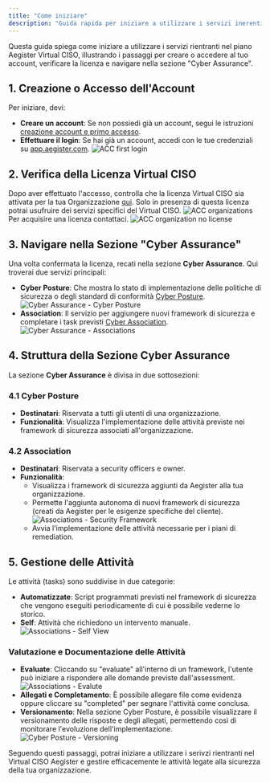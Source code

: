 ```yaml
---
title: "Come iniziare"
description: "Guida rapida per iniziare a utilizzare i servizi inerenti il Virtual CISO attraverso la piattaforma ACC."
---
```


Questa guida spiega come iniziare a utilizzare i servizi rientranti nel piano Aegister Virtual CISO, illustrando i passaggi per creare o accedere al tuo account, verificare la licenza e navigare nella sezione "Cyber Assurance".

## 1. Creazione o Accesso dell'Account

Per iniziare, devi:

- **Creare un account**: Se non possiedi già un account, segui le istruzioni [creazione account e primo accesso](/documentation/acc/how-get-account).
- **Effettuare il login**: Se hai già un account, accedi con le tue credenziali su [app.aegister.com](https://app.aegister.com).
![ACC first login](/images/acc-dashboard-no-licences.png)

## 2. Verifica della Licenza Virtual CISO

Dopo aver effettuato l'accesso, controlla che la licenza Virtual CISO sia attivata per la tua Organizzazione [qui](https://app.aegister.com/organizations/). Solo in presenza di questa licenza potrai usufruire dei servizi specifici del Virtual CISO.
![ACC organizations](/images/acc-organizations.png)
Per acquisire una licenza contattaci.
![ACC organization no license](/images/acc-organization-no-license.png)

## 3. Navigare nella Sezione "Cyber Assurance"

Una volta confermata la licenza, recati nella sezione **Cyber Assurance**. Qui troverai due servizi principali:
- **Cyber Posture**: Che mostra lo stato di implementazione delle politiche di sicurezza o degli standard di conformità [Cyber Posture](https://app.aegister.com/cyber-assurance/).
![Cyber Assurance - Cyber Posture](/images/acc-cyber-posture.png)
- **Association**: Il servizio per aggiungere nuovi framework di sicurezza e completare i task previsti [Cyber Association](https://app.aegister.com/cyber-assurance/associations/).
![Cyber Assurance - Associations](/images/acc-associations.png)

## 4. Struttura della Sezione Cyber Assurance

La sezione **Cyber Assurance** è divisa in due sottosezioni:

### 4.1 Cyber Posture
- **Destinatari**: Riservata a tutti gli utenti di una organizzazione.
- **Funzionalità**: Visualizza l'implementazione delle attività previste nei framework di sicurezza associati all'organizzazione.

### 4.2 Association

- **Destinatari**: Riservata a security officers e owner.
- **Funzionalità**:
  - Visualizza i framework di sicurezza aggiunti da Aegister alla tua organizzazione.
  - Permette l'aggiunta autonoma di nuovi framework di sicurezza (creati da Aegister per le esigenze specifiche del cliente).
    ![Associations - Security Framework](/images/acc-new-association.png)
  - Avvia l'implementazione delle attività necessarie per i piani di remediation.

## 5. Gestione delle Attività

Le attività (tasks) sono suddivise in due categorie:

- **Automatizzate**: Script programmati previsti nel framework di sicurezza che vengono eseguiti periodicamente di cui è possibile vederne lo storico.
- **Self**: Attività che richiedono un intervento manuale.
  ![Associations - Self View](/images/acc-associations-self-view.png)

### Valutazione e Documentazione delle Attività

- **Evaluate**: Cliccando su "evaluate" all'interno di un framework, l'utente può iniziare a rispondere alle domande previste dall'assessment.
  ![Associations - Evalute](/images/acc-associations-evaluate.png)
- **Allegati e Completamento**: È possibile allegare file come evidenza oppure cliccare su "completed" per segnare l'attività come conclusa.
- **Versionamento**: Nella sezione Cyber Posture, è possibile visualizzare il versionamento delle risposte e degli allegati, permettendo così di monitorare l'evoluzione dell'implementazione.
  ![Cyber Posture - Versioning](/images/acc-cyber-posture-versioning.png)

Seguendo questi passaggi, potrai iniziare a utilizzare i serivzi rientranti nel Virtual CISO Aegister e gestire efficacemente le attività legate alla sicurezza della tua organizzazione.